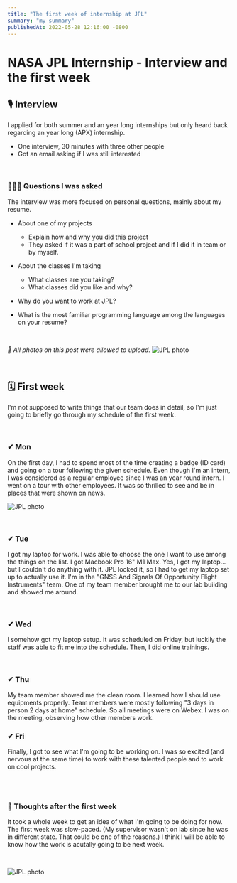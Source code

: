 ```yaml
---
title: "The first week of internship at JPL"
summary: "my summary"
publishedAt: 2022-05-28 12:16:00 -0800
---
```


# NASA JPL Internship - Interview and the first week

## 🎙 Interview

I applied for both summer and an year long internships but only heard back regarding an year long (APX) internship.

- One interview, 30 minutes with three other people
- Got an email asking if I was still interested

<br />

### 🙋🏻‍♀️ Questions I was asked

The interview was more focused on personal questions, mainly about my resume.

- About one of my projects

  - Explain how and why you did this project
  - They asked if it was a part of school project and if I did it in team or by myself.

- About the classes I'm taking
  - What classes are you taking?
  - What classes did you like and why?
- Why do you want to work at JPL?

- What is the most familiar programming language among the languages on your resume?

<br />

_📌 All photos on this post were allowed to upload._
![JPL photo](https://raw.githubusercontent.com/jenniverse/jennybrain.com/main/_posts/pics/220525/JPLroom.png)

<br />

## 🗓 First week

I'm not supposed to write things that our team does in detail, so I'm just going to briefly go through my schedule of the first week.

<br />

### ✔ Mon

On the first day, I had to spend most of the time creating a badge (ID card) and going on a tour following the given schedule. Even though I'm an intern, I was considered as a regular employee since I was an year round intern. I went on a tour with other employees. It was so thrilled to see and be in places that were shown on news.

![JPL photo](https://raw.githubusercontent.com/jenniverse/jennybrain.com/main/_posts/pics/220525/JPLmain.png)

<br />

### ✔ Tue

I got my laptop for work. I was able to choose the one I want to use among the things on the list. I got Macbook Pro 16" M1 Max. Yes, I got my laptop... but I couldn't do anything with it. JPL locked it, so I had to get my laptop set up to actually use it.
I'm in the "GNSS And Signals Of Opportunity Flight Instruments" team. One of my team member brought me to our lab building and showed me around.

<br />

### ✔ Wed

I somehow got my laptop setup. It was scheduled on Friday, but luckily the staff was able to fit me into the schedule. Then, I did online trainings.

<br />

### ✔ Thu

My team member showed me the clean room. I learned how I should use equipments properly. Team members were mostly following "3 days in person 2 days at home" schedule. So all meetings were on Webex. I was on the meeting, observing how other members work.

### ✔ Fri

Finally, I got to see what I'm going to be working on. I was so excited (and nervous at the same time) to work with these talented people and to work on cool projects.

<br />
<br />

### 💭 Thoughts after the first week

It took a whole week to get an idea of what I'm going to be doing for now.
The first week was slow-paced. (My supervisor wasn't on lab since he was in different state. That could be one of the reasons.) I think I will be able to know how the work is acutally going to be next week.

<br />

![JPL photo](https://raw.githubusercontent.com/jenniverse/jennybrain.com/main/_posts/pics/220525/JPLshow.png)
